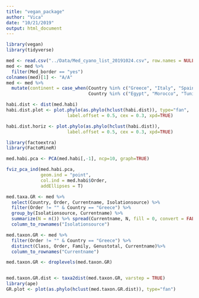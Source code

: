```yaml
---
title: "vegan_package"
author: "Vica"
date: "10/21/2019"
output: html_document
---
```



```r
library(vegan)
library(tidyverse)
```



```r
med <- read.csv("../Data/Med_cyano_list_20191024.csv", row.names = NULL)
med <- med %>% 
  filter(Med_border == "yes")
colnames(med)[1] <- "A/A"
med <- med %>% 
  mutate(continent = case_when(Country %in% c("Greece", "Italy", "Spain", "France", "Albania", "Montenegro", "Slovenia", "Portugal", "Bulgaria", "Croatia") ~ "Europe",
                               Country %in% c("Egypt", "Morocco", "Tunisia", "Libya", "Algeria", "Israel","Lebanon") ~ "Africa",Country == "Turkey" ~ "Asia"))
```



```r
habi.dist <- dist(med.habi)
habi.dist.plot <- plot.phylo(as.phylo(hclust(habi.dist)), type="fan", 
                       label.offset = 0.5, cex = 0.3, xpd=TRUE)

```

```r
habi.dist.horiz <- plot.phylo(as.phylo(hclust(habi.dist)), 
                       label.offset = 0.5, cex = 0.3, xpd=TRUE)
```

```r
library(factoextra)
library(FactoMineR)

med.habi.pca <- PCA(med.habi[,-1], ncp=10, graph=TRUE)
```

```r
fviz_pca_ind(med.habi.pca,
             geom.ind = "point",
             col.ind = med.habi$Order,
             addEllipses = T)
```


```r
med.taxa.GR <- med %>% 
  select(Country, Order, Currentname, Isolationsource) %>% 
  filter(Order != "" & Country == "Greece") %>% 
  group_by(Isolationsource, Currentname) %>% 
  summarize(N = n()) %>% spread(Currentname, N, fill = 0, convert = FALSE, sep = NULL) %>%
  column_to_rownames("Isolationsource")
```

```r
med.taxon.GR <- med %>% 
  filter(Order != "" & Country == "Greece") %>% 
  distinct(Class, Order, Family, Genustotal, Currentname)%>% 
  column_to_rownames("Currentname")

med.taxon.GR <- droplevels(med.taxon.GR)


med.taxon.GR.dist <- taxa2dist(med.taxon.GR, varstep = TRUE)
library(ape)
GR.plot <- plot(as.phylo(hclust(med.taxon.GR.dist)), type="fan")
```








